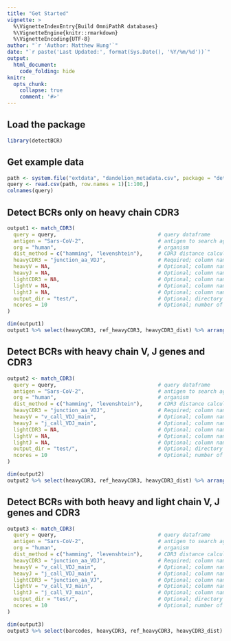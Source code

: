 ```yaml
---
title: "Get Started"
vignette: >
  %\VignetteIndexEntry{Build OmniPathR databases}
  %\VignetteEngine{knitr::rmarkdown}
  %\VignetteEncoding{UTF-8}
author: "`r 'Author: Matthew Hung'`"
date: "`r paste('Last Updated:', format(Sys.Date(), '%Y/%m/%d'))`"
output:
  html_document:
    code_folding: hide
knitr:
  opts_chunk:
    collapse: true
    comment: '#>'
---
```



## Load the package
```r
library(detectBCR)
```


## Get example data
```r
path <- system.file("extdata", "dandelion_metadata.csv", package = "detectBCR")
query <- read.csv(path, row.names = 1)[1:100,]
colnames(query)
```


## Detect BCRs only on heavy chain CDR3
```r
output1 <- match_CDR3(
  query = query,                                 # query dataframe
  antigen = "Sars-CoV-2",                        # antigen to search against - "Sars-CoV-2", "Tetanus", "Vaccinia", "Measles", "Mumps"
  org = "human",                                 # organism
  dist_method = c("hamming", "levenshtein"),     # CDR3 distance calculation method
  heavyCDR3 = "junction_aa_VDJ",                 # Required; column name that stores heavyCDR3 amino acid sequence
  heavyV = NA,                                   # Optional; column name that stores heavyCDR3
  heavyJ = NA,                                   # Optional; column name that stores heavyCDR3
  lightCDR3 = NA,                                # Optional; column name that stores lightCDR3 amino acid sequence
  lightV = NA,                                   # Optional; column name that stores light chain V gene usage
  lightJ = NA,                                   # Optional; column name that stores light chain J gene usage
  output_dir = "test/",                          # Optional; directory to store output file
  ncores = 10                                    # Optional; number of cores for parallel processing
)
```

```r
dim(output1)
output1 %>% select(heavyCDR3, ref_heavyCDR3, heavyCDR3_dist) %>% arrange(heavyCDR3_dist) %>% head() %>% show()
```

## Detect BCRs with heavy chain V, J genes and CDR3
```r
output2 <- match_CDR3(
  query = query,                                 # query dataframe
  antigen = "Sars-CoV-2",                        # antigen to search against - "Sars-CoV-2", "Tetanus", "Vaccinia", "Measles", "Mumps"
  org = "human",                                 # organism
  dist_method = c("hamming", "levenshtein"),     # CDR3 distance calculation method
  heavyCDR3 = "junction_aa_VDJ",                 # Required; column name that stores heavyCDR3 amino acid sequence
  heavyV = "v_call_VDJ_main",                    # Optional; column name that stores heavyCDR3
  heavyJ = "j_call_VDJ_main",                    # Optional; column name that stores heavyCDR3
  lightCDR3 = NA,                                # Optional; column name that stores lightCDR3 amino acid sequence
  lightV = NA,                                   # Optional; column name that stores light chain V gene usage
  lightJ = NA,                                   # Optional; column name that stores light chain J gene usage
  output_dir = "test/",                          # Optional; directory to store output file
  ncores = 10                                    # Optional; number of cores for parallel processing
)
```

```r
dim(output2)
output2 %>% select(heavyCDR3, ref_heavyCDR3, heavyCDR3_dist) %>% arrange(heavyCDR3_dist) %>% head() %>% show()
```

## Detect BCRs with both heavy and light chain V, J genes and CDR3
```r
output3 <- match_CDR3(
  query = query,                                 # query dataframe
  antigen = "Sars-CoV-2",                        # antigen to search against - "Sars-CoV-2", "Tetanus", "Vaccinia", "Measles", "Mumps"
  org = "human",                                 # organism
  dist_method = c("hamming", "levenshtein"),     # CDR3 distance calculation method
  heavyCDR3 = "junction_aa_VDJ",                 # Required; column name that stores heavyCDR3 amino acid sequence
  heavyV = "v_call_VDJ_main",                    # Optional; column name that stores heavyCDR3
  heavyJ = "j_call_VDJ_main",                    # Optional; column name that stores heavyCDR3
  lightCDR3 = "junction_aa_VJ",                  # Optional; column name that stores lightCDR3 amino acid sequence
  lightV = "v_call_VJ_main",                     # Optional; column name that stores light chain V gene usage
  lightJ = "j_call_VJ_main",                     # Optional; column name that stores light chain J gene usage
  output_dir = "test/",                          # Optional; directory to store output file
  ncores = 10                                    # Optional; number of cores for parallel processing
)
```

```r
dim(output3)
output3 %>% select(barcodes, heavyCDR3, ref_heavyCDR3, heavyCDR3_dist) %>% arrange(heavyCDR3_dist) %>% head() %>% show()
```